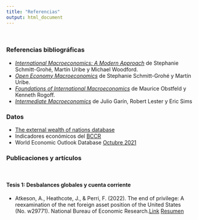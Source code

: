 ```yaml
---
title: "Referencias"
output: html_document
---
```

<br>

### Referencias bibliográficas

* [*International Macroeconomics: A Modern Approach*](https://press.princeton.edu/books/hardcover/9780691170640/international-macroeconomics) de Stephanie Schmitt-Grohé, Martín Uribe y Michael Woodford.
* [*Open Economy Macroeconomics*](https://press.princeton.edu/books/hardcover/9780691158778/open-economy-macroeconomics) de Stephanie Schmitt-Grohé y Martín Uribe.
* [*Foundations of International Macroeconomics*](https://mitpress.mit.edu/books/foundations-international-macroeconomics#:~:text=Foundations%20of%20International%20Macroeconomics%20is,open%20economy%20macroeconomics%20and%20finance.) de Maurice Obstfeld y Kenneth Rogoff.
* [*Intermediate Macroeconomics*](https://www3.nd.edu/~esims1/GLS_may_2021.pdf) de Julio Garín, Robert Lester y Eric Sims 
<br>

### Datos

* [The external wealth of nations database](https://www.brookings.edu/research/the-external-wealth-of-nations-database/) 
* Indicadores económicos del [BCCR](https://www.bccr.fi.cr/indicadores-economicos)
* World Economic Outlook Database [Octubre 2021](https://www.imf.org/en/Publications/WEO/weo-database/2021/October)
<br>

### Publicaciones y artículos

<br>

#### Tesis 1: Desbalances globales y cuenta corriente

* Atkeson, A., Heathcote, J., & Perri, F. (2022). The end of privilege: A reexamination of the net foreign asset position of the United States (No. w29771). National Bureau of Economic Research.[Link](https://www.nber.org/papers/w29771) [Resumen](https://www.nber.org/digest-202204/explaining-decline-us-net-foreign-asset-position)


